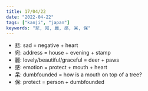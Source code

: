 ```yaml
---
title: 17/04/22
date: "2022-04-22"
tags: ["kanji", "japan"]
keywords: "悲, 宛, 麗, 感, 呆, 保"
---
```


* 悲: sad = negative + heart
* 宛: address = house + evening + stamp
* 麗: lovely/beautiful/graceful = deer + paws
* 感: emotion = protect + mouth + heart
* 呆: dumbfounded = how is a mouth on top of a tree?
* 保: protect = person + dumbfounded
